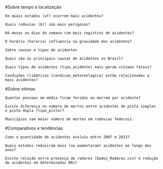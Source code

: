 #Sobre tempo e localização

    Em quais estados (uf) ocorrem mais acidentes?
    
    Quais rodovias (br) são mais perigosas?
    
    Há meses ou dias da semana com mais registros de acidentes?
    
    O horário (horario) influencia na gravidade dos acidentes?
    
    Sobre causas e tipos de acidentes
    
    Quais são as principais causas de acidentes no Brasil?
    
    Quais tipos de acidentes (tipo_acidente) mais geram vítimas fatais?
    
    Condições climáticas (condicao_metereologica) estão relacionadas a mais acidentes?
    

#Sobre vítimas

    Quantas pessoas em média ficam feridas ou morrem por acidente?
    
    Existe diferença no número de mortos entre acidentes de pista simples e pista dupla (tipo_pista)?
    
    Municípios com maior número de mortes em rodovias federais.
    

#Comparativos e tendências

    Como a quantidade de acidentes evoluiu entre 2007 e 2023?
    
    Quais estados reduziram mais (ou aumentaram) acidentes ao longo dos anos?
    
    Existe relação entre presença de radares (Dados_Radares.csv) e redução de acidentes em determinadas BRs?
